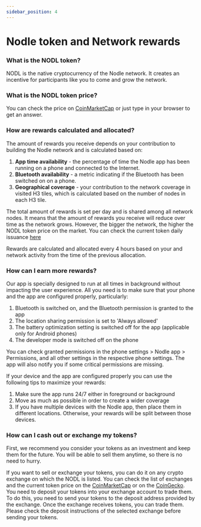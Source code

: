 ```yaml
---
sidebar_position: 4
---
```


# Nodle token and Network rewards

### What is the NODL token?

NODL is the native cryptocurrency of the Nodle network. It creates an incentive for participants like you to come and
grow the network.

### What is the NODL token price?

You can check the price on [CoinMarketCap](https://coinmarketcap.com/currencies/nodleiot/) or just type in your browser 
to get an answer.

### How are rewards calculated and allocated?

The amount of rewards you receive depends on your contribution to building the Nodle network and is calculated based on:
1. **App time availability** - the percentage of time the Nodle app has been running on a phone and connected to the Internet. 
3. **Bluetooth availability** - a metric indicating if the Bluetooth has been switched on on a phone. 
4. **Geographical coverage** - your contribution to the network coverage in visited H3 tiles, which is calculated based
on the number of nodes in each H3 tile.

The total amount of rewards is set per day and is shared among all network nodes. It means that the amount 
of rewards you receive will reduce over time as the network grows. However, the bigger the network, the higher the 
NODL token price on the market. You can check the current token daily issuance [here](https://docs.nodle.com/docs/tokenomics/issuance#issuance-table)

Rewards are calculated and allocated every 4 hours based on your and network activity from the time of the previous 
allocation.

### How can I earn more rewards?

Our app is specially designed to run at all times in background without impacting the user experience. All you need
is to make sure that your phone and the app are configured properly, particularly:
1. Bluetooth is switched on, and the Bluetooth permission is granted to the app
2. The location sharing permission is set to 'Always allowed'
3. The battery optimization setting is switched off for the app (applicable only for Android phones)
4. The developer mode is switched off on the phone

You can check granted permissions in the phone settings > Nodle app > Permissions, and all other settings in the
respective phone settings. The app will also notify you if some critical permissions are missing.

If your device and the app are configured properly you can use the following tips to maximize your rewards:
1. Make sure the app runs 24/7 either in foreground or background
2. Move as much as possible in order to create a wider coverage
3. If you have multiple devices with the Nodle app, then place them in different locations. Otherwise, your 
rewards will be split between those devices.

### How can I cash out or exchange my tokens?

First, we recommend you consider your tokens as an investment and keep them for the future. You will be able to sell 
them anytime, so there is no need to hurry.

If you want to sell or exchange your tokens, you can do it on any crypto exchange on which the NODL is listed. You can
check the list of exchanges and the current token price on the [CoinMarketCap](https://coinmarketcap.com/currencies/nodleiot/) or on the [CoinGecko](https://www.coingecko.com/en/coins/nodle-network). 
You need to deposit your tokens into your exchange account to trade them. To do this, you need to send your 
tokens to the deposit address provided by the exchange. Once the exchange receives tokens, you can trade them. 
Please check the deposit instructions of the selected exchange before sending your tokens.